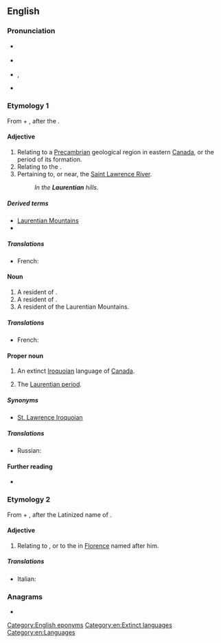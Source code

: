 ==English==

===Pronunciation===
* {{a|Canada}} {{IPA|en|/ləˈɹenʃən/}}
* {{a|UK}} {{IPA|en|/lɒˈɹɛnʃən/|/lɒˈɹɛnʃi.ən/}}
* {{a|US}} {{enPR|lä-rĕnʹshən}}, {{IPA|en|/lɑˈɹɛnʃən/}}
* {{homophones|en|Lawrentian|Laurencian}}

===Etymology 1===
From {{etyl|la|en}} {{m|la|Laurentius||Laurence}} + {{m|en|-ian}}, after the {{w|Saint Lawrence River}}.

====Adjective====
{{en-adj|-}}

# Relating to a [[Precambrian]] geological region in eastern [[Canada]], or the period of its formation.
# Relating to the {{w|Laurentian Mountains}}.
# Pertaining to, or near, the [[Saint Lawrence River]].
#: ''In the '''Laurentian''' hills.''

=====Derived terms=====
* [[Laurentian Mountains]]
* {{w|Laurentian Shield}}

=====Translations=====
{{trans-top}}
* French: {{t+|fr|laurentien}}
{{trans-mid}}
{{trans-bottom}}

====Noun====
{{en-noun}}

# A resident of {{w|Saint Laurent}}.
# A resident of {{w|the Saint Lawrence Valley}}.
# A resident of the Laurentian Mountains.

=====Translations=====
{{trans-top}}
* French: {{t+|fr|Laurentien}}
{{trans-mid}}
{{trans-bottom}}

====Proper noun====
{{en-proper noun}}
{{wikipedia|Laurentian language}}

# An extinct [[Iroquoian]] language of [[Canada]].
# {{lb|en|geology}} The [[Laurentian period]].

=====Synonyms=====
* {{sense|language}} [[St. Lawrence Iroquoian]]

=====Translations=====
{{trans-top|Iroquoian language}}
* Russian: {{t|ru|лаврентийский|tr=}}
{{trans-mid}}
{{trans-bottom}}

{{trans-top|Laurentian period}}
{{trans-mid}}
{{trans-bottom}}

====Further reading====
* {{ethnologue|code=lre}}

===Etymology 2===
From {{etyl|la|en}} {{m|la|Laurentius||Laurence}} + {{m|en|-ian}}, after the Latinized name of {{w|Lorenzo de' Medici}}.

====Adjective====
{{en-adj|-}}

# Relating to {{w|Lorenzo de' Medici}}, or to the {{w|Laurentian Library}} in [[Florence]] named after him.

=====Translations=====
{{trans-top|relating to Lorenzo de' Medici}}
* Italian: {{t|it|laurenziano}}
{{trans-bottom}}

===Anagrams===
* {{anagrams|en|a=aaeilnnrtu|antineural}}

[[Category:English eponyms]]
[[Category:en:Extinct languages]]
[[Category:en:Languages]]